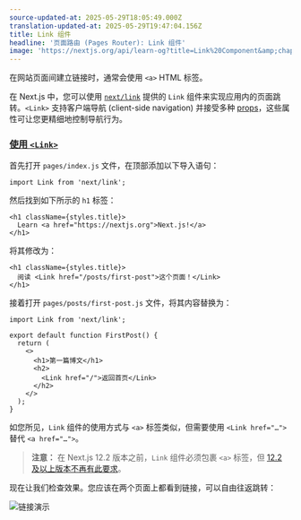 ```yaml
---
source-updated-at: 2025-05-29T18:05:49.000Z
translation-updated-at: 2025-05-29T19:47:04.156Z
title: Link 组件
headline: '页面路由 (Pages Router): Link 组件'
image: 'https://nextjs.org/api/learn-og?title=Link%20Component&amp;chapter=7'
---
```


在网站页面间建立链接时，通常会使用 `<a>` HTML 标签。

在 Next.js 中，您可以使用 [`next/link`](/docs/api-reference/next/link) 提供的 `Link` 组件来实现应用内的页面跳转。`<Link>` 支持客户端导航 (client-side navigation) 并接受多种 [props](https://nextjs.org/docs/api-reference/next/link#:~:text=Link%20accepts%20the%20following%20props%3A)，这些属性可让您更精细地控制导航行为。

### [使用 `<Link>`](#using-link)

首先打开 `pages/index.js` 文件，在顶部添加以下导入语句：

```
import Link from 'next/link';
```

然后找到如下所示的 `h1` 标签：

```
<h1 className={styles.title}>
  Learn <a href="https://nextjs.org">Next.js!</a>
</h1>
```

将其修改为：

```
<h1 className={styles.title}>
  阅读 <Link href="/posts/first-post">这个页面！</Link>
</h1>
```

接着打开 `pages/posts/first-post.js` 文件，将其内容替换为：

```
import Link from 'next/link';
 
export default function FirstPost() {
  return (
    <>
      <h1>第一篇博文</h1>
      <h2>
        <Link href="/">返回首页</Link>
      </h2>
    </>
  );
}
```

如您所见，`Link` 组件的使用方式与 `<a>` 标签类似，但需要使用 `<Link href="…">` 替代 `<a href="…">`。

> **注意：** 在 Next.js 12.2 版本之前，`Link` 组件必须包裹 `<a>` 标签，但 [12.2 及以上版本不再有此要求](https://nextjs.org/blog/next-12-2#:~:text=next/link%20no%20longer%20requires%20manually%20adding%20%3Ca%3E%20as%20a%20child.%20You%20can%20now%20opt%20into%20this%20behavior%20in%20a%20backward%2Dcompatible%20way.)。

现在让我们检查效果。您应该在两个页面上都看到链接，可以自由往返跳转：

![链接演示](https://h8DxKfmAPhn8O0p3.public.blob.vercel-storage.com/learn/pages-router/navigate-between-pages/links.gif)